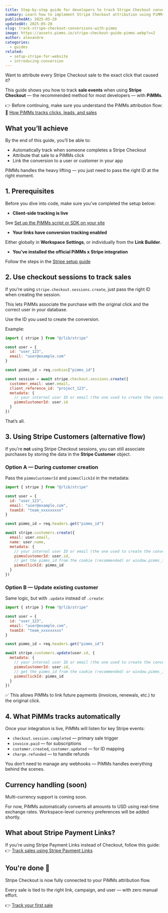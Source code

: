 ```yaml
---
title: Step-by-step guide for developers to track Stripe Checkout conversions
summary: Learn how to implement Stripe Checkout attribution using PiMMs — connect each payment to its source click with just a few lines of code.  
publishedAt: 2025-05-20  
updatedAt: 2025-05-20  
slug: track-stripe-checkout-conversions-with-pimms  
image: https://assets.pimms.io/stripe-checkout-guide-pimms.webp?v=2
author: alexandre  
categories:  
  - guides  
related:  
  - setup-stripe-for-website  
  - introducing-conversion
---
```


Want to attribute every Stripe Checkout sale to the exact click that caused it?

This guide shows you how to track **sale events** when using **Stripe Checkout** — the recommended method for most developers — with **PiMMs**.

👉 Before continuing, make sure you understand the PiMMs attribution flow:  
📘 [How PiMMs tracks clicks, leads, and sales](/articles/introducing-conversion)

## What you’ll achieve

By the end of this guide, you’ll be able to:

- Automatically track when someone completes a Stripe Checkout  
- Attribute that sale to a PiMMs click  
- Link the conversion to a user or customer in your app  

PiMMs handles the heavy lifting — you just need to pass the right ID at the right moment.

## 1. Prerequisites

Before you dive into code, make sure you’ve completed the setup below:

- **Client-side tracking is live**  

See [Set up the PiMMs script or SDK on your site](/articles/introducing-conversion)

- **Your links have conversion tracking enabled**  

Either globally in **Workspace Settings**, or individually from the **Link Builder**.

- **You’ve installed the official PiMMs x Stripe integration**  

Follow the steps in the [Stripe setup guide](/articles/setup-stripe-for-website)

## 2. Use checkout sessions to track sales

If you're using `stripe.checkout.sessions.create`, just pass the right ID when creating the session.

This lets PiMMs associate the purchase with the original click and the correct user in your database.

Use the ID you used to create the conversion.

Example:

```js
import { stripe } from "@/lib/stripe"

const user = {
  id: "user_123",
  email: "user@example.com"
}

const pimms_id = req.cookies["pimms_id"]

const session = await stripe.checkout.sessions.create({
  customer_email: user.email,
  client_reference_id: "project_123",
  metadata: {
    // your internal user ID or email (the one used to create the conversion event)
    pimmsCustomerId: user.id 
  }
})
```

That’s all.

## 3. Using Stripe Customers (alternative flow)

If you're **not** using Stripe Checkout sessions, you can still associate purchases by storing the data in the **Stripe Customer** object.

### Option A — During customer creation

Pass the `pimmsCustomerId` and `pimmsClickId` in the metadata:

```js
import { stripe } from "@/lib/stripe"

const user = {
  id: "user_123",
  email: "user@example.com",
  teamId: "team_xxxxxxxxx"
}

const pimms_id = req.headers.get("pimms_id")

await stripe.customers.create({
  email: user.email,
  name: user.name,
  metadata: {
    // your internal user ID or email (the one used to create the conversion event)
    pimmsCustomerId: user.id,
    // get the pimms_id from the cookie (recommended) or window.pimms_id
    pimmsClickId: pimms_id
  }
})
```

### Option B — Update existing customer

Same logic, but with `.update` instead of `.create`:

```js
import { stripe } from "@/lib/stripe"

const user = {
  id: "user_123",
  email: "user@example.com",
  teamId: "team_xxxxxxxxx"
}

const pimms_id = req.headers.get("pimms_id")

await stripe.customers.update(user.id, {
  metadata: {
    // your internal user ID or email (the one used to create the conversion event)
    pimmsCustomerId: user.id,
    // get the pimms_id from the cookie (recommended) or window.pimms_id
    pimmsClickId: pimms_id
  }
})
```

✅ This allows PiMMs to link future payments (invoices, renewals, etc.) to the original click.

## 4. What PiMMs tracks automatically

Once your integration is live, PiMMs will listen for key Stripe events:

- `checkout.session.completed` — primary sale trigger  
- `invoice.paid` — for subscriptions  
- `customer.created`, `customer.updated` — for ID mapping  
- `charge.refunded` — to handle refunds  

You don’t need to manage any webhooks — PiMMs handles everything behind the scenes.

## Currency handling (soon)

Multi-currency support is coming soon.

For now, PiMMs automatically converts all amounts to USD using real-time exchange rates. Workspace-level currency preferences will be added shortly.

## What about Stripe Payment Links?

If you're using Stripe Payment Links instead of Checkout, follow this guide:  
👉 [Track sales using Stripe Payment Links](/articles/setup-stripe-for-website)

## You're done 🎉

Stripe Checkout is now fully connected to your PiMMs attribution flow.

Every sale is tied to the right link, campaign, and user — with zero manual effort.

👉 [Track your first sale](https://app.pimms.io)